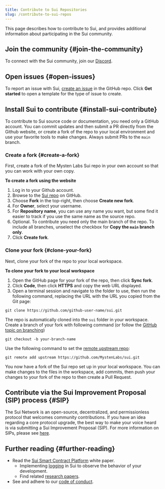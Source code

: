 ```yaml
---
title: Contribute to Sui Repositories
slug: /contribute-to-sui-repos
---
```


This page describes how to contribute to Sui, and provides additional information about participating in the Sui community.

## Join the community {#join-the-community}

To connect with the Sui community, join our [Discord](https://discord.gg/sui).

## Open issues {#open-issues}

To report an issue with Sui, [create an issue](https://github.com/MystenLabs/sui/issues/new/choose) in the GitHub repo. Click **Get started** to open a template for the type of issue to create.

## Install Sui to contribute {#install-sui-contribute}

To contribute to Sui source code or documentation, you need only a GitHub account. You can commit updates and then submit a PR directly from the Github website, or create a fork of the repo to your local environment and use your favorite tools to make changes. Always submit PRs to the `main` branch.

### Create a fork {#create-a-fork}

First, create a fork of the Mysten Labs Sui repo in your own account so that you can work with your own copy.

**To create a fork using the website**

1.  Log in to your Github account.
2.  Browse to the [Sui repo](https://github.com/MystenLabs/sui) on GitHub.
3.  Choose **Fork** in the top-right, then choose **Create new fork**.
4.  For **Owner**, select your username.
5.  For **Repository name**, you can use any name you want, but some find it easier to track if you use the same name as the source repo.
6.  Optional. To contribute you need only the main branch of the repo. To include all branches, unselect the checkbox for **Copy the `main` branch only**.
7.  Click **Create fork**.

### Clone your fork {#clone-your-fork}

Next, clone your fork of the repo to your local workspace.

**To clone your fork to your local workspace**

1.  Open the GitHub page for your fork of the repo, then click **Sync fork**.
2.  Click **Code**, then click **HTTPS** and copy the web URL displayed.
3.  Open a terminal session and navigate to the folder to use, then run the following command, replacing the URL with the URL you copied from the Git page:

`git clone https://github.com/github-user-name/sui.git`

The repo is automatically cloned into the `sui` folder in your workspace.
Create a branch of your fork with following command (or follow the [GitHub topic on branching](https://docs.github.com/en/pull-requests/collaborating-with-pull-requests/proposing-changes-to-your-work-with-pull-requests/creating-and-deleting-branches-within-your-repository))

`git checkout -b your-branch-name`

Use the following command to set the [remote upstream repo](https://docs.github.com/en/pull-requests/collaborating-with-pull-requests/working-with-forks/configuring-a-remote-repository-for-a-fork):

`git remote add upstream https://github.com/MystenLabs/sui.git`

You now have a fork of the Sui repo set up in your local workspace. You can make changes to the files in the workspace, add commits, then push your changes to your fork of the repo to then create a Pull Request.

## Contribute via the Sui Improvement Proposal (SIP) process {#SIP}

The Sui Network is an open-source, decentralized, and permissionless protocol that welcomes community contributions. If you have an idea regarding a core protocol upgrade, the best way to make your voice heard is via submitting a Sui Improvement Proposal (SIP). For more information on SIPs, please see [here](https://blog.sui.io/sui-improvement-proposals-sips/).

## Further reading {#further-reading}

-   Read the [Sui Smart Contract Platform](https://github.com/MystenLabs/sui/blob/main/doc/paper/tokenomics.pdf/) white paper.
    -   Implementing [logging](../contribute/nodes/observability.mdx) in Sui to observe the behavior of your development.
    -   Find related [research papers](../reference/research-papers.mdx).
-   See and adhere to our [code of conduct](../contribute/code-of-conduct.mdx).
